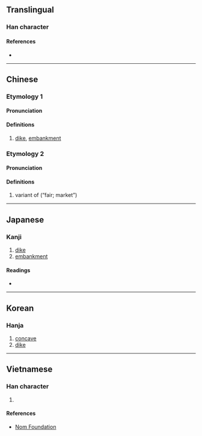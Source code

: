 {{also|圬}}
{{character info/new}}
==Translingual==

===Han character===
{{Han char|rn=32|rad=土|as=03|sn=6|four=41140|canj=GMD|ids=⿰土于}}

====References====
* {{Han ref|kx=0223.110|dkj=04882|dj=0456.010|hdz=10418.010|uh=5729|ud=22313|bh=A666|bd=42598}}

----

==Chinese==
{{zh-forms}}
===Etymology 1===
====Pronunciation====
{{zh-pron
|m=yú,wéi,1nb=Taiwan,2nb=Mainland
|c=jyu4,wai4
|cat=n
}}
====Definitions====
# [[dike]], [[embankment]]

===Etymology 2===
====Pronunciation====
{{zh-pron
|m=xū
|c=heoi1
|cat=n
}}
====Definitions====
# {{lb|zh|Mainland}} variant of {{l|zh|墟}} (“fair; market”)

----

==Japanese==

===Kanji===
{{ja-kanji|grade=|rs=土03}}

# [[dike]]
# [[embankment]]

====Readings====
* {{ja-readings|on=[[う]] (u), [[お]] (o), [[い]] (i), [[きょ]] (kyo)|kun=[[つつみ]] (tsutsumi), [[きし]] (kishi), [[くぼむ]] (kubomu)}}

----

==Korean==

===Hanja===
{{ko-hanja|hangeul=우|eumhun=|rv=u|mr=u|y=wu}}

# [[concave]]
# [[dike]]

----

==Vietnamese==

===Han character===
{{vi-hantu|[[vò]], [[vu]], [[vùa]], [[khư]]|rs=土03}}

# {{defn|lang=vi|sort=土03}}

====References====
* [http://nomfoundation.org/common/nom_details.php?codepoint=5729 Nom Foundation]